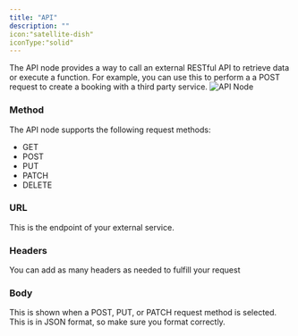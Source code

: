 ```yaml
---
title: "API"
description: ""
icon:"satellite-dish"
iconType:"solid"
---
```


The API node provides a way to call an external RESTful API to retrieve data or execute a function. For example, you
can use this to perform a a POST request to create a booking with a third party service.
![API Node](/images/api-node.png)

### Method

The API node supports the following request methods:

- GET
- POST
- PUT
- PATCH
- DELETE

### URL

This is the endpoint of your external service.

### Headers

You can add as many headers as needed to fulfill your request

### Body

This is shown when a POST, PUT, or PATCH request method is selected. This is in JSON format, so make sure you format
correctly.
